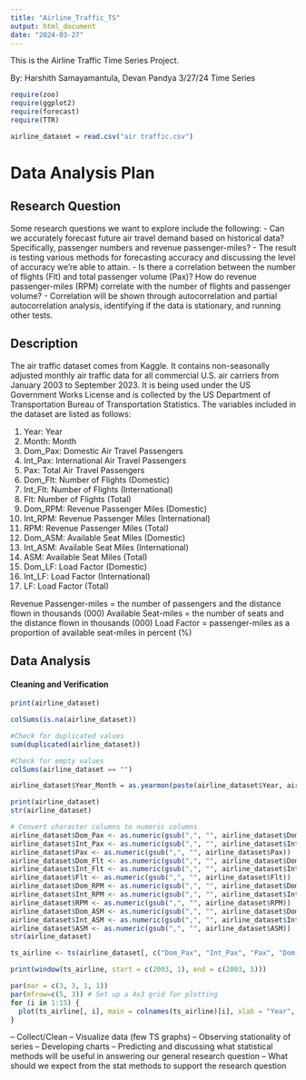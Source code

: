 ```yaml
---
title: "Airline_Traffic_TS"
output: html_document
date: "2024-03-27"
---
```


This is the Airline Traffic Time Series Project.

By: Harshith Samayamantula, Devan Pandya
3/27/24
Time Series 

```r
require(zoo)
require(ggplot2)
require(forecast)
require(TTR)

airline_dataset = read.csv("air traffic.csv")
```

# Data Analysis Plan

## Research Question
Some research questions we want to explore include the following:
- Can we accurately forecast future air travel demand based on historical data? Specifically, passenger numbers and revenue passenger-miles?
  - The result is testing various methods for forecasting accuracy and discussing the level of accuracy we're able to attain.
- Is there a correlation between the number of flights (Flt) and total passenger volume (Pax)? How do revenue passenger-miles (RPM) correlate with the number of flights and passenger volume?
  - Correlation will be shown through autocorrelation and partial autocorrelation analysis, identifying if the data is stationary, and running other tests.

## Description

The air traffic dataset comes from Kaggle. It contains non-seasonally adjusted monthly air traffic data for all commercial U.S. air carriers from January 2003 to September 2023. It is being used under the US Government Works License and is collected by the US Department of Transportation Bureau of Transportation Statistics. The variables included in the dataset are listed as follows:

1. Year: Year
2. Month: Month
3. Dom_Pax: Domestic Air Travel Passengers
4. Int_Pax: International Air Travel Passengers
5. Pax: Total Air Travel Passengers
6. Dom_Flt: Number of Flights (Domestic)
7. Int_Flt: Number of Flights (International)
8. Flt: Number of Flights (Total)
9. Dom_RPM: Revenue Passenger Miles (Domestic)
10. Int_RPM: Revenue Passenger Miles (International)
11. RPM: Revenue Passenger Miles (Total)
12. Dom_ASM: Available Seat Miles (Domestic)
13. Int_ASM: Available Seat Miles (International)
14. ASM: Available Seat Miles (Total)
15. Dom_LF: Load Factor (Domestic)
16. Int_LF: Load Factor (International)
17. LF: Load Factor (Total)

Revenue Passenger-miles = the number of passengers and the distance flown in thousands (000)
Available Seat-miles = the number of seats and the distance flown in thousands (000)
Load Factor = passenger-miles as a proportion of available seat-miles in percent (%)

## Data Analysis 

#### Cleaning and Verification

```r
print(airline_dataset)

```

```r
colSums(is.na(airline_dataset))
```

```r
#Check for duplicated values
sum(duplicated(airline_dataset))

#Check for empty values
colSums(airline_dataset == "")
```

```r

airline_dataset$Year_Month = as.yearmon(paste(airline_dataset$Year, airline_dataset$Month), "%Y %m")

```

```r
print(airline_dataset)
str(airline_dataset)
```
```r
# Convert character columns to numeric columns
airline_dataset$Dom_Pax <- as.numeric(gsub(",", "", airline_dataset$Dom_Pax))
airline_dataset$Int_Pax <- as.numeric(gsub(",", "", airline_dataset$Int_Pax))
airline_dataset$Pax <- as.numeric(gsub(",", "", airline_dataset$Pax))
airline_dataset$Dom_Flt <- as.numeric(gsub(",", "", airline_dataset$Dom_Flt))
airline_dataset$Int_Flt <- as.numeric(gsub(",", "", airline_dataset$Int_Flt))
airline_dataset$Flt <- as.numeric(gsub(",", "", airline_dataset$Flt))
airline_dataset$Dom_RPM <- as.numeric(gsub(",", "", airline_dataset$Dom_RPM))
airline_dataset$Int_RPM <- as.numeric(gsub(",", "", airline_dataset$Int_RPM))
airline_dataset$RPM <- as.numeric(gsub(",", "", airline_dataset$RPM))
airline_dataset$Dom_ASM <- as.numeric(gsub(",", "", airline_dataset$Dom_ASM))
airline_dataset$Int_ASM <- as.numeric(gsub(",", "", airline_dataset$Int_ASM))
airline_dataset$ASM <- as.numeric(gsub(",", "", airline_dataset$ASM))
str(airline_dataset)
```

```r
ts_airline <- ts(airline_dataset[, c("Dom_Pax", "Int_Pax", "Pax", "Dom_Flt", "Int_Flt", "Flt", "Dom_RPM", "Int_RPM", "RPM", "Dom_ASM", "Int_ASM", "ASM", "Dom_LF", "Int_LF", "LF")], start = c(2003, 1), frequency = 12)
```

```r
print(window(ts_airline, start = c(2003, 1), end = c(2003, 5)))
```
```r
par(mar = c(3, 3, 1, 1))
par(mfrow=c(5, 3)) # Set up a 4x3 grid for plotting
for (i in 1:15) {
  plot(ts_airline[, i], main = colnames(ts_airline)[i], xlab = "Year", ylab = colnames(ts_airline)[i], type = "l")
}
```



-- Collect/Clean
-- Visualize data (few TS graphs)
-- Observing stationality of series
-- Developing charts
-- Predicting and discussing what statistical methods will be useful in answering our general research question
-- What should we expect from the stat methods to support the research question
